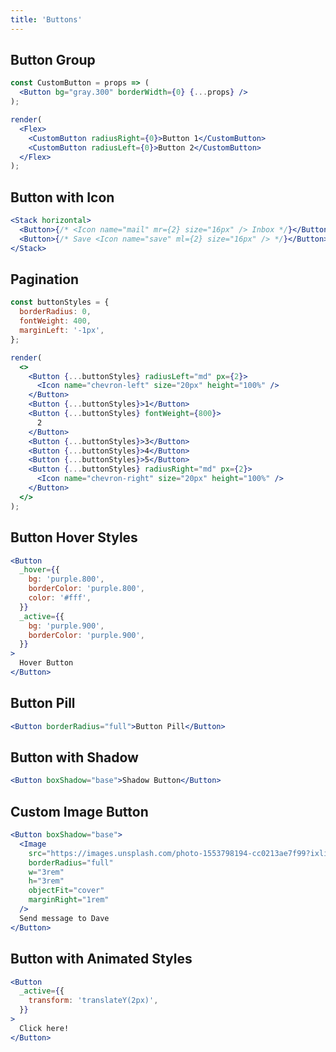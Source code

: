 ```yaml
---
title: 'Buttons'
---
```


## Button Group

```jsx live noInline
const CustomButton = props => (
  <Button bg="gray.300" borderWidth={0} {...props} />
);

render(
  <Flex>
    <CustomButton radiusRight={0}>Button 1</CustomButton>
    <CustomButton radiusLeft={0}>Button 2</CustomButton>
  </Flex>
);
```

## Button with Icon

```jsx live
<Stack horizontal>
  <Button>{/* <Icon name="mail" mr={2} size="16px" /> Inbox */}</Button>
  <Button>{/* Save <Icon name="save" ml={2} size="16px" /> */}</Button>
</Stack>
```

## Pagination

```jsx live noInline
const buttonStyles = {
  borderRadius: 0,
  fontWeight: 400,
  marginLeft: '-1px',
};

render(
  <>
    <Button {...buttonStyles} radiusLeft="md" px={2}>
      <Icon name="chevron-left" size="20px" height="100%" />
    </Button>
    <Button {...buttonStyles}>1</Button>
    <Button {...buttonStyles} fontWeight={800}>
      2
    </Button>
    <Button {...buttonStyles}>3</Button>
    <Button {...buttonStyles}>4</Button>
    <Button {...buttonStyles}>5</Button>
    <Button {...buttonStyles} radiusRight="md" px={2}>
      <Icon name="chevron-right" size="20px" height="100%" />
    </Button>
  </>
);
```

## Button Hover Styles

```jsx live
<Button
  _hover={{
    bg: 'purple.800',
    borderColor: 'purple.800',
    color: '#fff',
  }}
  _active={{
    bg: 'purple.900',
    borderColor: 'purple.900',
  }}
>
  Hover Button
</Button>
```

## Button Pill

```jsx live
<Button borderRadius="full">Button Pill</Button>
```

## Button with Shadow

```jsx live
<Button boxShadow="base">Shadow Button</Button>
```

## Custom Image Button

```jsx live
<Button boxShadow="base">
  <Image
    src="https://images.unsplash.com/photo-1553798194-cc0213ae7f99?ixlib=rb-1.2.1&ixid=eyJhcHBfaWQiOjEyMDd9&auto=format&fit=crop&w=1951&q=80"
    borderRadius="full"
    w="3rem"
    h="3rem"
    objectFit="cover"
    marginRight="1rem"
  />
  Send message to Dave
</Button>
```

## Button with Animated Styles

```jsx live
<Button
  _active={{
    transform: 'translateY(2px)',
  }}
>
  Click here!
</Button>
```
